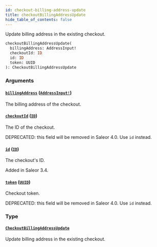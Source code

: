 ```yaml
---
id: checkout-billing-address-update
title: checkoutBillingAddressUpdate
hide_table_of_contents: false
---
```


Update billing address in the existing checkout.

```graphql
checkoutBillingAddressUpdate(
  billingAddress: AddressInput!
  checkoutId: ID
  id: ID
  token: UUID
): CheckoutBillingAddressUpdate
```

### Arguments

#### [`billingAddress`](#) ([`AddressInput!`](../../../developer/api-reference/inputs/address-input))

The billing address of the checkout.

#### [`checkoutId`](#) ([`ID`](../../../developer/api-reference/scalars/id))

The ID of the checkout.

DEPRECATED: this field will be removed in Saleor 4.0. Use `id` instead.

#### [`id`](#) ([`ID`](../../../developer/api-reference/scalars/id))

The checkout's ID.

Added in Saleor 3.4.

#### [`token`](#) ([`UUID`](../../../developer/api-reference/scalars/uuid))

Checkout token.

DEPRECATED: this field will be removed in Saleor 4.0. Use `id` instead.

### Type

#### [`CheckoutBillingAddressUpdate`](../../../developer/api-reference/objects/checkout-billing-address-update)

Update billing address in the existing checkout.
